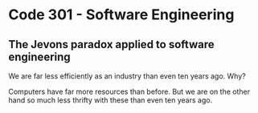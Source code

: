 # Code 301 - Software Engineering

## The Jevons paradox applied to software engineering

We are far less efficiently as an industry than even ten years ago. Why?

Computers have far more resources than before. But we are on the other hand so much less thrifty with these than even ten years ago.
